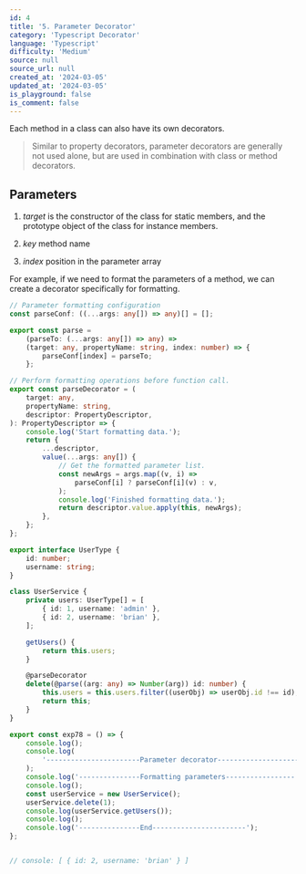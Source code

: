 ```yaml
---
id: 4
title: '5. Parameter Decorator'
category: 'Typescript Decorator'
language: 'Typescript'
difficulty: 'Medium'
source: null
source_url: null
created_at: '2024-03-05'
updated_at: '2024-03-05'
is_playground: false
is_comment: false
---
```


Each method in a class can also have its own decorators.

> Similar to property decorators, parameter decorators are generally not used alone, but are used in combination with class or method decorators.

## Parameters

1. *target* is the constructor of the class for static members, and the prototype object of the class for instance members.

2. *key* method name

3. *index* position in the parameter array

For example, if we need to format the parameters of a method, we can create a decorator specifically for formatting.
```typescript
// Parameter formatting configuration
const parseConf: ((...args: any[]) => any)[] = [];

export const parse =
    (parseTo: (...args: any[]) => any) =>
    (target: any, propertyName: string, index: number) => {
        parseConf[index] = parseTo;
    };

// Perform formatting operations before function call.
export const parseDecorator = (
    target: any,
    propertyName: string,
    descriptor: PropertyDescriptor,
): PropertyDescriptor => {
    console.log('Start formatting data.');
    return {
        ...descriptor,
        value(...args: any[]) {
            // Get the formatted parameter list.
            const newArgs = args.map((v, i) =>
                parseConf[i] ? parseConf[i](v) : v,
            );
            console.log('Finished formatting data.');
            return descriptor.value.apply(this, newArgs);
        },
    };
};

export interface UserType {
    id: number;
    username: string;
}

class UserService {
    private users: UserType[] = [
        { id: 1, username: 'admin' },
        { id: 2, username: 'brian' },
    ];

    getUsers() {
        return this.users;
    }

    @parseDecorator
    delete(@parse((arg: any) => Number(arg)) id: number) {
        this.users = this.users.filter((userObj) => userObj.id !== id);
        return this;
    }
}

export const exp78 = () => {
    console.log();
    console.log(
        '-----------------------Parameter decorator--------------------',
    );
    console.log('---------------Formatting parameters-----------------');
    console.log();
    const userService = new UserService();
    userService.delete(1);
    console.log(userService.getUsers());
    console.log();
    console.log('---------------End-----------------------');
};


// console: [ { id: 2, username: 'brian' } ]
```
